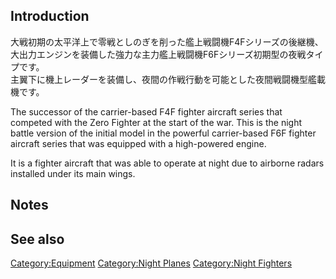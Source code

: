 {{Template:Equipmentinfo
|name = F6F-3N
|id = 254
|japanesename = F6F-3N
|icon = {{PurpleFighter}}
|type = Carrier-based Night Battle Fighter
|effect = {{AA}}+8 {{ASW}}+4 {{Hit}}+2 {{Evasion}}+3 {{LOS}}+2
|radius = 5
|scrap = {{Fuel}}2 {{Ammo}}3 {{Bauxite}}5
|image = <gallery type="slideshow" widths="360px" position="center" hideaddbutton="true">
Equipment254-1.png
Equipment254-2.png
Equipment254-3.png
Equipment254-4.png
</gallery>
}}

==Introduction==
大戦初期の太平洋上で零戦としのぎを削った艦上戦闘機F4Fシリーズの後継機、大出力エンジンを装備した強力な主力艦上戦闘機F6Fシリーズ初期型の夜戦タイプです。<br>
主翼下に機上レーダーを装備し、夜間の作戦行動を可能とした夜間戦闘機型艦載機です。

The successor of the carrier-based F4F fighter aircraft series that competed with the Zero Fighter at the start of the war. This is the night battle version of the initial model in the powerful carrier-based F6F fighter aircraft series that was equipped with a high-powered engine.

It is a fighter aircraft that was able to operate at night due to airborne radars installed under its main wings.

==Notes==


==See also==
{{Equipmentlist}}
[[Category:Equipment]]
[[Category:Night Planes]]
[[Category:Night Fighters]]